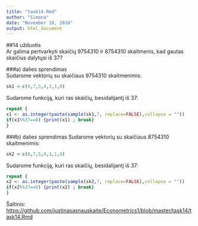 ```yaml
---
title: "task14.Rmd"
author: "Simona"
date: "November 18, 2016"
output: html_document
---
```

##14 užduotis    
Ar galima pertvarkyti skaičių 9754310 ir 8754310 skaitmenis, kad gautas skaičius dalytųsi iš 37?   
    
###a) dalies sprendimas    
Sudarome vektorių su skaičiaus 9754310 skaitmenimis:
```r
sk1 <-c(9,7,5,4,3,1,0)
```
Sudarome funkciją, kuri ras skaičių, besidalijantį iš 37:
```r
repeat {
x1 <- as.integer(paste(sample(sk1,7, replace=FALSE),collapse = ""))
if(x1%%37==0) {print(x1) ; break}
}
```
    
###b) dalies sprendimas
Sudarome vektorių su skaičiaus 8754310 skaitmenimis:
```r
sk2 <-c(8,7,5,4,3,1,0)
```
Sudarome funkciją, kuri ras skaičių, besidalijantį iš 37:
```r
repeat {
x2 <- as.integer(paste(sample(sk2,7, replace=FALSE),collapse = ""))
if(x2%%37==0) {print(x2) ; break}
}
```
     
Šaltinis: <https://github.com/justinasasnauskaite/Econometrics1/blob/master/task14/task14.Rmd>

